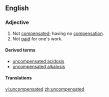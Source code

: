 ==English==

===Adjective===
{{en-adj|-}}

# Not [[compensated]]; having no [[compensation]].
# Not [[paid]] for one's work.

====Derived terms====
* [[uncompensated acidosis]]
* [[uncompensated alkalosis]]

====Translations====
{{trans-top|not compensated}}
{{trans-mid}}
{{trans-bottom}}

{{trans-top|not paid}}
{{trans-mid}}
{{trans-bottom}}

[[vi:uncompensated]]
[[zh:uncompensated]]